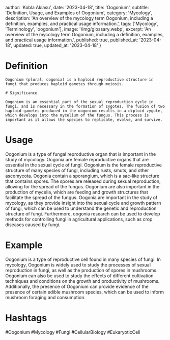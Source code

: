 
  author: 'Kobla Aklasu',
  date: '2023-04-18',
  title: 'Oogonium',
  subtitle: 'Definition, Usage, and Examples of Oogonium',
  category: 'Mycology',
  description: 'An overview of the mycology term Oogonium, including a definition, examples, and practical usage information.',
  tags: ['Mycology', 'Terminology', 'oogonium'],
  image: '/img/glossary.webp',
  excerpt: 'An overview of the mycology term Oogonium, including a definition, examples, and practical usage information.',
  published: true,
  published_at: '2023-04-18',
  updated: true,
  updated_at: '2023-04-18'
}




# Definition
    
    Oogonium (plural: oogonia) is a haploid reproductive structure in fungi that produces haploid gametes through meiosis. 
    
    # Significance
    
    Oogonium is an essential part of the sexual reproduction cycle in fungi, and is necessary in the formation of zygotes. The fusion of two haploid gametes produced in the oogonium results in a diploid zygote, which develops into the mycelium of the fungus. This process is important as it allows the species to replicate, evolve, and survive.

# Usage

Oogonium is a type of fungal reproductive organ that is important in the study of mycology. Oogonia are female reproductive organs that are essential in the sexual cycle of fungi. Oogonium is the female reproductive structure of many species of fungi, including rusts, smuts, and other ascomycota. Oogonia contain a sporangium, which is a sac-like structure that contains spores. The spores are released during sexual reproduction, allowing for the spread of the fungus. Oogonium are also important in the production of mycelia, which are feeding and growth structures that facilitate the spread of the fungus. Oogonia are important in the study of mycology, as they provide insight into the sexual cycle and growth pattern of fungi, which can be used to understand the genetic and reproduction structure of fungi. Furthermore, oogonia research can be used to develop methods for controlling fungi in agricultural applications, such as crop diseases caused by fungi.

# Example

Oogonium is a type of reproductive cell found in many species of fungi. In mycology, Oogonium is widely used to study the processes of sexual reproduction in fungi, as well as the production of spores in mushrooms. Oogonium can also be used to study the effects of different cultivation techniques and conditions on the growth and productivity of mushrooms. Additionally, the presence of Oogonium can provide evidence of the presence of certain edible mushroom species, which can be used to inform mushroom foraging and consumption.

# Hashtags

#Oogonium #Mycology #Fungi #CellularBiology #EukaryoticCell


